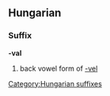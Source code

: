 ==Hungarian==
===Suffix===
'''-val'''

# back vowel form of [[-vel]]
[[Category:Hungarian suffixes]]